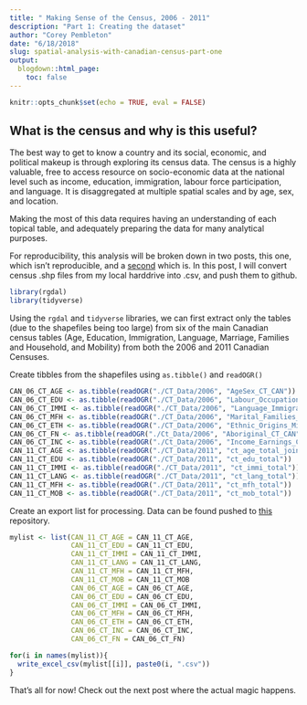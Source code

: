 ```yaml
---
title: " Making Sense of the Census, 2006 - 2011"
description: "Part 1: Creating the dataset"
author: "Corey Pembleton"
date: "6/18/2018"
slug: spatial-analysis-with-canadian-census-part-one
output:
  blogdown::html_page:
    toc: false
---
```


```r
knitr::opts_chunk$set(echo = TRUE, eval = FALSE)
```

## What is the census and why is this useful?

The best way to get to know a country and its social, economic, and political makeup is through exploring its census data. The census is a highly valuable, free to access resource on socio-economic data at the national level such as income, education, immigration, labour force participation, and language. It is disaggregated at multiple spatial scales and by age, sex, and location.

Making the most of this data requires having an understanding of each topical table, and adequately preparing the data for many analytical purposes.

For reproducibility, this analysis will be broken down in two posts, this one, which isn't reproducible, and a [second](www.example.com) which is. In this post, I will convert census .shp files from my local harddrive into .csv, and push them to github.  

```r
library(rgdal)
library(tidyverse)
```

Using the ```rgdal``` and ```tidyverse``` libraries, we can first extract only the tables (due to the shapefiles being too large) from six of the main Canadian census tables (Age, Education, Immigration, Language, Marriage, Families and Household, and Mobility) from both the 2006 and 2011 Canadian Censuses. 


Create tibbles from the shapefiles using ```as.tibble()``` and ```readOGR()```
```r

CAN_06_CT_AGE <- as.tibble(readOGR("./CT_Data/2006", "AgeSex_CT_CAN"))
CAN_06_CT_EDU <- as.tibble(readOGR("./CT_Data/2006", "Labour_Occupation_Education_CT_CAN"))
CAN_06_CT_IMMI <- as.tibble(readOGR("./CT_Data/2006", "Language_Immigration_Citizenship_CT_CAN"))
CAN_06_CT_MFH <- as.tibble(readOGR("./CT_Data/2006", "Marital_Families_Households_CT_CAN"))
CAN_06_CT_ETH <- as.tibble(readOGR("./CT_Data/2006", "Ethnic_Origins_Minorities_CT_CAN"))
CAN_06_CT_FN <- as.tibble(readOGR("./Ct_Data/2006", "Aboriginal_CT_CAN"))
CAN_06_CT_INC <- as.tibble(readOGR("./Ct_Data/2006", "Income_Earnings_CT_CAN"))
CAN_11_CT_AGE <- as.tibble(readOGR("./CT_Data/2011", "ct_age_total_joined"))
CAN_11_CT_EDU <- as.tibble(readOGR("./CT_Data/2011", "ct_edu_total"))
CAN_11_CT_IMMI <- as.tibble(readOGR("./CT_Data/2011", "ct_immi_total"))
CAN_11_CT_LANG <- as.tibble(readOGR("./CT_Data/2011", "ct_lang_total"))
CAN_11_CT_MFH <- as.tibble(readOGR("./CT_Data/2011", "ct_mfh_total"))
CAN_11_CT_MOB <- as.tibble(readOGR("./CT_Data/2011", "ct_mob_total"))
```

Create an export list for processing. Data can be found pushed to [this](https://github.com/pembletonc/Canada_Demographic_Analysis) repository. 

```r
mylist <- list(CAN_11_CT_AGE = CAN_11_CT_AGE,
               CAN_11_CT_EDU = CAN_11_CT_EDU,
               CAN_11_CT_IMMI = CAN_11_CT_IMMI,
               CAN_11_CT_LANG = CAN_11_CT_LANG,
               CAN_11_CT_MFH = CAN_11_CT_MFH,
               CAN_11_CT_MOB = CAN_11_CT_MOB
               CAN_06_CT_AGE = CAN_06_CT_AGE,
               CAN_06_CT_EDU = CAN_06_CT_EDU,
               CAN_06_CT_IMMI = CAN_06_CT_IMMI,
               CAN_06_CT_MFH = CAN_06_CT_MFH,
               CAN_06_CT_ETH = CAN_06_CT_ETH,
               CAN_06_CT_INC = CAN_06_CT_INC,
               CAN_06_CT_FN = CAN_06_CT_FN)

for(i in names(mylist)){
  write_excel_csv(mylist[[i]], paste0(i, ".csv"))
}
```


That's all for now! Check out the next post where the actual magic happens. 



